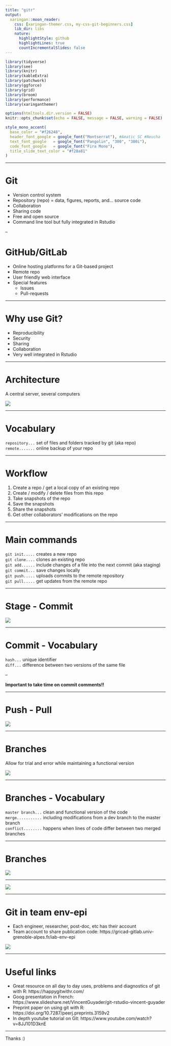 ```yaml
---
title: "gitr"
output:
  xaringan::moon_reader:
    css: [xaringan-themer.css, my-css-git-beginners.css]
    lib_dir: libs
    nature:
      highlightStyle: github
      highlightLines: true
      countIncrementalSlides: false
---
```


<!--
Notes for next time:
* ajouter un passage sur le R2
-->

```r
library(tidyverse)
library(see)
library(knitr)
library(kableExtra)
library(patchwork)
library(ggforce)
library(grid)
library(broom)
library(performance)
library(xaringanthemer)
```

```r
options(htmltools.dir.version = FALSE)
knitr::opts_chunk$set(echo = FALSE, message = FALSE, warning = FALSE)

```

```r
style_mono_accent(
  base_color = "#f26248",
  header_font_google = google_font("Montserrat"), #Amatic SC #Neucha
  text_font_google   = google_font("Pangolin", "300", "300i"),
  code_font_google   = google_font("Fira Mono"),
  title_slide_text_color = "#f28a81"
)
```

<!-- Goal of this presentation: not to teach you git but to make you want to learn it -->
<!-- I am a biostatistician in a scientific research team, so the presentation I will make will reflect this very practical use -->

---

# Git

 <!-- Disclaimer I am not an expert, I am not a software developer, I am a statistician in a research lab, I mainly do data analysis and paper writing -->

* Version control system 
* Repository (repo) = data, figures, reports, and... source code 
* Collaboration <!-- utile même pour soi même quand on travaille avec plusieurs ordi -->
* Sharing code <!-- de plus en plus utile dans la communauté scientifique -->
* Free and open source
* Command line tool but fully integrated in Rstudio

<!-- Most popular version control control system -->
<!-- Records changes made over time in a special data base called a repository -->
<!-- Like the word track change option but 10 times more powerful -->

<!-- Its original purpose was to help groups of developers work collaboratively on big software projects. -->
<!-- developed by Linus Torvald the developer of Linux, developed git to be able to develop linux -->

<!-- It enables you to see your project history and who has made change when and why -->
<!-- And if you make a mistake you can always switch your project back to an earlier state -->



--

# GitHub/GitLab

* Online hosting platforms for a Git-based project
* Remote repo  <!-- very useful even when working solo on a project -->
* User friendly web interface <!-- Especially useful when sharing code -->
* Special features
  * Issues
  * Pull-requests

<!-- ![](github_logo-sm.png) ![](gitlab-logo-sm.png) -->

<!-- They provide a home for your Git-based projects on the internet. -->
<!-- Like DropBox but to the power 10 -->
<!-- It allows other people to see your stuff, sync up with you, and perhaps even make changes. -->
<!-- Github is the most popular and gitlab is often used academically for historical reasons -->

---

# Why use Git?

* Reproducibility
* Security
* Sharing
* Collaboration
* Very well integrated in Rstudio

---

# Architecture

A central server, several computers

![](collaboration_small.png)

---

# Vocabulary

`repository...` set of files and folders tracked by git (aka repo)  
`remote.......` online backup of your repo  

---

# Workflow

1. Create a repo / get a local copy of an existing repo
2. Create / modify / delete files from this repo
3. Take snapshots of the repo
4. Save the snapshots
5. Share the snapshots
6. Get other collaborators' modifications on the repo

---

# Main commands

<!-- git developed as a command line tool but you can (nearly) never use them when working in Rstudio -->

`git init.....` creates a new repo   
`git clone....` clones an existing repo   
`git add......` include changes of a file into the next commit (aka staging)   
`git commit...` save changes locally   
`git push.....` uploads commits to the remote repository   
`git pull.....` get updates from the remote repo   

---

# Stage - Commit

<!-- to save modifications of a repo you always have to do the two following steps stage and commit, so I will talk about these two actions as if they were one because in practice that's how it is -->

![](commits.png)

---

# Commit - Vocabulary

`hash...` unique identifier  
`diff...` difference between two versions of the same file  

--

**Important to take time on commit comments!!**

---

# Push - Pull

![](push_pull.png)

---

# Branches

Allow for trial and error while maintaining a functional version

![](branches.png)

---

# Branches - Vocabulary

`master branch...` clean and functional version of the code  
`merge...........` including modifications from a dev branch to the master branch  
`conflict........` happens when lines of code differ between two merged branches  

---

# Branches

![](octopus.jpeg)

---

![](versioning.png)


---

# Git in team env-epi

* Each engineer, researcher, post-doc, etc has their account
* Team account to share publication code: https://gricad-gitlab.univ-grenoble-alpes.fr/iab-env-epi

![](iab-env-epi.png)

---

# Useful links

* Great resource on all day to day uses, problems and diagnostics of git with R: https://happygitwithr.com/
* Goog presentation in French: https://www.slideshare.net/VincentGuyader/git-rstudio-vincent-guyader
* Preprint paper on using git with R: https://doi.org/10.7287/peerj.preprints.3159v2
* In depth youtube tutorial on Git: https://www.youtube.com/watch?v=8JJ101D3knE

---

Thanks :)  

<!-- Transition to Pau  -->

<!-- 
Now the bad news: Git was built neither for the exact usage described here, nor for
broad usability. You will undoubtedly notice this, so it's best to know in advance. Happily,
there are many helpful tools that mediate your interactions with Git. GitHub itself is a
ne example, as is RStudio (RStudio Integrated Desktop Environment n.d.). In addition
to pointing out tools that soften Git's sharpest edges, I recommend specic habits and
attitudes that reduce frustration.
-->

<!-- Show: -->

<!-- Init, clone, stage, commit, push, pull, diff, history -->

